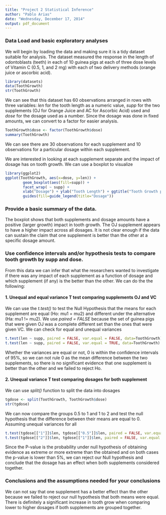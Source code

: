 ```yaml
---
title: "Project 2 Statistical Inference"
author: "Pablo Arias"
date: "Wednesday, December 17, 2014"
output: pdf_document
---
```


### Data Load and basic exploratory analyses 
We will begin by loading the data and making sure it is a tidy dataset suitable for analysis. The dataset measured the response in the length of odontoblasts (teeth) in each of 10 guinea pigs at each of three dose levels of Vitamin C (0.5, 1, and 2 mg) with each of two delivery methods (orange juice or ascorbic acid).

```r
library(datasets)
data(ToothGrowth)
str(ToothGrowth)
```

We can see that this dataset has 60 observations arranged in rows with three variables: *len* for the tooth length as a numeric value, *supp* for the two supplements (OJ for Orange Juice and AC for Ascorbic Acid) used and *dose* for the dosage used as a number. Since the dosage was done in fixed amounts, we can convert to a factor for easier analysis.

```r
ToothGrowth$dose <- factor(ToothGrowth$dose)
summary(ToothGrowth)
```

We can see there are 30 observations for each supplement and 10 observations for a particular dosage within each supplement.

We are interested in looking at each supplement separate and the impact of dosage has on tooth growth. We can use a boxplot to visualize

```r
library(ggplot2)
ggplot(ToothGrowth, aes(x=dose, y=len)) +
        geom_boxplot(aes(fill=supp)) + 
        facet_wrap( ~ supp) +
        xlab("Dosage") + ylab("Tooth Length") + ggtitle("Tooth Growth per Supplement and Dosage") +
        guides(fill=guide_legend(title="Dosage"))
```

### Provide a basic summary of the data.
The boxplot shows that both supplements and dosage amounts have a positive (larger growth) impact in tooth growth. The OJ supplement appears to have a higher impact across all dosages. It is not clear enough if the data can sustain the claim that one supplement is better than the other at a specific dosage amount.

### Use confidence intervals and/or hypothesis tests to compare tooth growth by supp and dose.
From this data we can infer that what the researchers wanted to investigate if there was any impact of each supplement as a function of dosage and which supplement (if any) is the better than the other. We can do the the following:

#### 1. Unequal and equal variance T test comparing supplements OJ and VC
We can use the *t.test()*  to test the Null Hypothesis that the means for each supplement are equal (Ho: mu1 = mu2) and different under the alternative (Ha: mu1 != mu2). We use *paired = FALSE* because the set of guinea pigs that were given OJ was a complete different set than the ones that were given VC. We can check for equal and unequal variances
```r
t.test(len ~ supp, paired = FALSE, var.equal = FALSE, data=ToothGrowth)
t.test(len ~ supp, paired = FALSE, var.equal = TRUE, data=ToothGrowth)
```

Whether the variances are equal or not, 0 is within the confidence intervals of 95%, so we can not rule 0 as the mean difference between the two supplements, so there is no significant evidence that one supplement is better than the other and we failed to reject Ho.

#### 2. Unequal variance T test comparing dosages for both supplement 

We can use *split()* function to split the data into dosages
```r
tgdose <- split(ToothGrowth, ToothGrowth$dose)
str(tgdose)
```
We can now compare the groups 0.5 to 1 and 1 to 2 and test the null hypothesis that the difference between their means are equal to 0. Assuming unequal variances for all

```r
t.test(tgdose[["1"]]$len, tgdose[["0.5"]]$len, paired = FALSE, var.equal = FALSE)
t.test(tgdose[["2"]]$len, tgdose[["1"]]$len, paired = FALSE, var.equal = FALSE)
```

Since the P-value is the probability under null hypothesis of obtaining evidence as extreme or more extreme than the obtained and on both cases the p-value is lower than 5%, we can reject our Null hypothesis and conclude that the dosage has an effect when both supplements considered together.


### Conclusions and the assumptions needed for your conclusions
We can not say that one supplement has a better effect than the other because we failed to reject our null hypothesis that both means were equal. 
There is definitely a significant increase in tooth grow when comparing lower to higher dosages if both supplements are grouped together.
